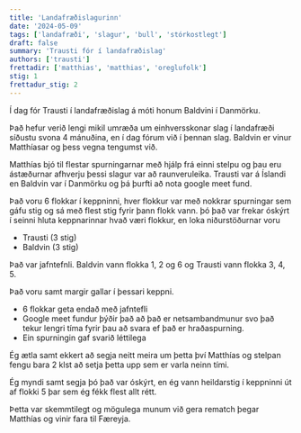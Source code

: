 ```yaml
---
title: 'Landafræðislagurinn'
date: '2024-05-09'
tags: ['landafræði', 'slagur', 'bull', 'stórkostlegt']
draft: false
summary: 'Trausti fór í landafræðislag'
authors: ['trausti']
frettadir: ['matthias', 'matthias', 'oreglufolk']
stig: 1
frettadur_stig: 2
---
```



Í dag fór Trausti í landafræðislag á móti honum Baldvini í Danmörku.


Það hefur verið lengi mikil umræða um einhversskonar slag í landafræði síðustu svona 4 mánuðina,
en í dag fórum við í þennan slag. Baldvin er vinur Matthíasar og þess vegna tengumst við.


Matthías bjó til flestar spurningarnar með hjálp frá einni stelpu og þau eru ástæðurnar afhverju þessi slagur var að raunveruleika.
Trausti var á Íslandi en Baldvin var í Danmörku og þá þurfti að nota google meet fund.


Það voru 6 flokkar í keppninni, hver flokkur var með nokkrar spurningar sem gáfu stig og sá með flest stig fyrir þann flokk vann.
þó það var frekar óskýrt í seinni hluta keppnarinnar hvað væri flokkur, en loka niðurstöðurnar voru 

- Trausti (3 stig)
- Baldvin (3 stig)

Það var jafntefnli. Baldvin vann flokka 1, 2 og 6 og Trausti vann flokka 3, 4, 5. 


Það voru samt margir gallar í þessari keppni.

- 6 flokkar geta endað með jafntefli
- Google meet fundur þýðir það að það er netsambandmunur svo það tekur lengri tíma fyrir þau að svara ef það er hraðaspurning.
- Ein spurningin gaf svarið léttilega 


Ég ætla samt ekkert að segja neitt meira um þetta því Matthías og stelpan fengu bara 2 klst að setja þetta upp sem er varla neinn
tími.


Ég myndi samt segja þó það var óskýrt, en ég vann heildarstig í keppninni út af flokki 5 þar sem ég fékk flest allt rétt.


Þetta var skemmtilegt og mögulega munum við gera rematch þegar Matthías og vinir fara til Færeyja.
